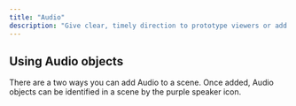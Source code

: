 ```yaml
---
title: "Audio"
description: "Give clear, timely direction to prototype viewers or add an extra level of immersion to your prototype."
---
```


## Using Audio objects

There are a two ways you can add Audio to a scene. Once added, Audio objects can be identified in a scene by the purple speaker icon.